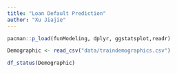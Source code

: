 ```yaml
---
title: "Loan Default Prediction"
author: "Xu Jiajie"
---
```


```r
pacman::p_load(funModeling, dplyr, ggstatsplot,readr)
```

```r
Demographic <- read_csv("data/traindemographics.csv")

```

```r
df_status(Demographic)
```

```r

```
